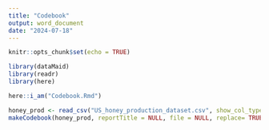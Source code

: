---
title: "Codebook"
output: word_document
date: "2024-07-18"
---

```{r setup, include=FALSE}
knitr::opts_chunk$set(echo = TRUE)
```

```{r libraries}
library(dataMaid)
library(readr)
library(here)
```

```{r}
here::i_am("Codebook.Rmd")
```
```{r}
honey_prod <- read_csv("US_honey_production_dataset.csv", show_col_types = FALSE)
makeCodebook(honey_prod, reportTitle = NULL, file = NULL, replace= TRUE)
```